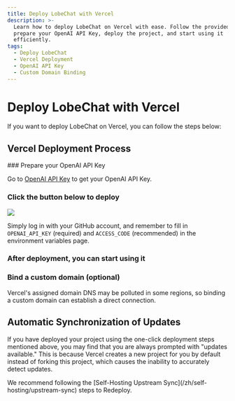 ```yaml
---
title: Deploy LobeChat with Vercel
description: >-
  Learn how to deploy LobeChat on Vercel with ease. Follow the provided steps to
  prepare your OpenAI API Key, deploy the project, and start using it
  efficiently.
tags:
  - Deploy LobeChat
  - Vercel Deployment
  - OpenAI API Key
  - Custom Domain Binding
---
```


# Deploy LobeChat with Vercel

If you want to deploy LobeChat on Vercel, you can follow the steps below:

## Vercel Deployment Process

<Steps>
  ### Prepare your OpenAI API Key

Go to [OpenAI API Key](https://platform.openai.com/account/api-keys) to get your OpenAI API Key.

### Click the button below to deploy

[![][deploy-button-image]][deploy-link]

Simply log in with your GitHub account, and remember to fill in `OPENAI_API_KEY` (required) and `ACCESS_CODE` (recommended) in the environment variables page.

### After deployment, you can start using it

### Bind a custom domain (optional)

Vercel's assigned domain DNS may be polluted in some regions, so binding a custom domain can establish a direct connection.

</Steps>

## Automatic Synchronization of Updates

If you have deployed your project using the one-click deployment steps mentioned above, you may find that you are always prompted with "updates available." This is because Vercel creates a new project for you by default instead of forking this project, which causes the inability to accurately detect updates.

<Callout>
  We recommend following the [Self-Hosting Upstream Sync](/zh/self-hosting/upstream-sync) steps to
  Redeploy.
</Callout>

[deploy-button-image]: https://vercel.com/button
[deploy-link]: https://vercel.com/new/clone?repository-url=https%3A%2F%2Fgithub.com%2Flobehub%2Flobe-chat&env=OPENAI_API_KEY,ACCESS_CODE&envDescription=Find%20your%20OpenAI%20API%20Key%20by%20click%20the%20right%20Learn%20More%20button.%20%7C%20Access%20Code%20can%20protect%20your%20website&envLink=https%3A%2F%2Fplatform.openai.com%2Faccount%2Fapi-keys&project-name=lobe-chat&repository-name=lobe-chat
